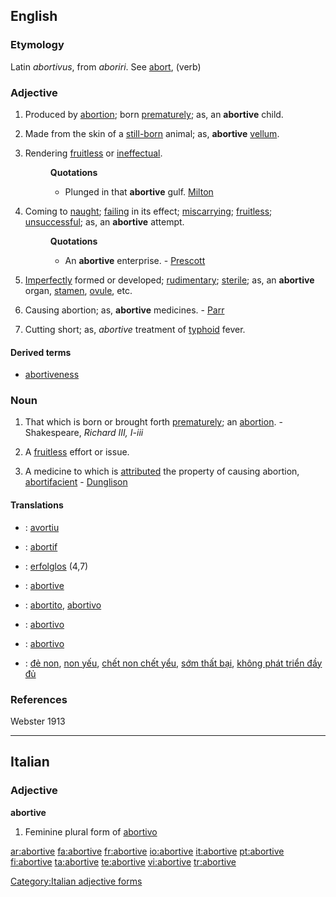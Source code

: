 ==English==

===Etymology===
Latin ''abortivus'', from ''aboriri''. See [[abort]], (verb)

===Adjective===
{{en-adj}}

# {{rare}} Produced by [[abortion]]; born [[prematurely]]; as, an '''abortive''' child.
# {{obsolete}} Made from the skin of a [[still-born]] animal; as, '''abortive''' [[vellum]].
# {{obsolete}} Rendering [[fruitless]] or [[ineffectual]].
#: '''Quotations'''
#:* Plunged in that '''abortive''' gulf. [[Milton]]
# Coming to [[naught]]; [[failing]] in its effect; [[miscarrying]]; [[fruitless]]; [[unsuccessful]]; as, an '''abortive''' attempt.
#: '''Quotations'''
#:* An '''abortive''' enterprise. - [[Prescott]]
# {{biology}} [[imperfectly|Imperfectly]] formed or developed; [[rudimentary]]; [[sterile]]; as, an '''abortive''' organ, [[stamen]], [[ovule]], etc.
# {{medicine}} Causing abortion; as, '''abortive''' medicines. - [[Parr]]
# {{medicine}} Cutting short; as, ''abortive'' treatment of [[typhoid]] fever.

====Derived terms====
* [[abortiveness]]

===Noun===
{{en-noun}}

# {{obsolete}} That which is born or brought forth [[prematurely]]; an [[abortion]]. - Shakespeare, ''Richard III, I-iii''
# {{obsolete}} A [[fruitless]] effort or issue.
# A medicine to which is [[attributed]] the property of causing abortion, [[abortifacient]] - [[Dunglison]]

====Translations====
{{checktrans-top}}
* {{ttbc|Catalan}}: [[avortiu]]
* {{ttbc|French}}: [[abortif]]
* {{ttbc|German}}: [[erfolglos]] (4,7)
* {{ttbc|Interlingua}}: [[abortive]]
* {{ttbc|Italian}}: [[abortito]], [[abortivo]]
* {{ttbc|Portuguese}}: [[abortivo]]
* {{ttbc|Spanish}}: [[abortivo]]
* {{ttbc|Vietnamese}}: [[đẻ non]], [[non yếu]], [[chết non chết yểu]], [[sớm thất bại]], [[không phát triển đầy đủ]]
{{checktrans-bottom}}

===References===
Webster 1913


----

==Italian==

===Adjective===
'''abortive''' {{f}}

# Feminine plural form of [[abortivo]]

[[Category:Italian adjective forms]]

[[ar:abortive]]
[[fa:abortive]]
[[fr:abortive]]
[[io:abortive]]
[[it:abortive]]
[[pt:abortive]]
[[fi:abortive]]
[[ta:abortive]]
[[te:abortive]]
[[vi:abortive]]
[[tr:abortive]]